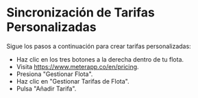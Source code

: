 # Sincronización de Tarifas Personalizadas

Sigue los pasos a continuación para crear tarifas personalizadas:


* Haz clic en los tres botones a la derecha dentro de tu flota.
* Visita https://www.meterapp.co/en/pricing.
* Presiona "Gestionar Flota".
* Haz clic en "Gestionar Tarifas de Flota".
* Pulsa "Añadir Tarifa".
